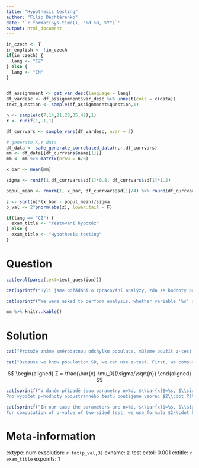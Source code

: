```yaml
---
title: "Hypothesis testing"
author: "Filip Děchtěrenko"
date: '`r format(Sys.time(), "%d %B, %Y")`'
output: html_document
---
```


```r
in_czech <- T
in_english <- !in_czech
if(in_czech) {
  lang <- "CZ"
} else {
  lang <- "EN"
}
```

```r

```


```r

df_assignmnent <- get_var_desc(language = lang)
df_vardesc <- df_assignmnent$var_desc %>% unnest(cols = c(data))
text_question <- sample(df_assignmnent$question,1)

n <- sample(c(7,14,21,28,35,42),1)
r <- runif(1,-1,1)

df_currvars <- sample_vars(df_vardesc, nvar = 2)

# generate X,Y data
df_data <- safe_generate_correlated_data(n,r,df_currvars)
mm <- df_data[[df_currvars$name[1]]] 
mm <- mm %>% matrix(nrow = n/6) 

x_bar <- mean(mm) 

sigma <- runif(1,df_currvars$sd[1]*0.8, df_currvars$sd[1]*1.2) 

popul_mean <- rnorm(1, x_bar, df_currvars$sd[1]/4) %>% round(df_currvars$round_val[1])

z <- sqrt(n)*(x_bar - popul_mean)/sigma
p_val <- 2*pnorm(abs(z), lower.tail = F)

if(lang == "CZ") {
  exam_title <- "Testování hypotéz"
} else {
  exam_title <- "Hypothesis testing"
}
```



Question
========
```r
cat(eval(parse(text=text_question)))
```

```r
cat(sprintf("Byli jsme požádáni o zpracování analýzy, zda se hodnoty proměnné '%s' liší (oboustranně) od teoretické hodnoty, %s. Víme, že směrodatná odchylka populace je %.2f. Jaká je p-hodnota příslušného testu? Data vypadají následovně: `", df_currvars$name[1],exams::fmt(popul_mean, zeros = F), sigma %>% round(2)))
```


```r
cat(sprintf("We were asked to perform analysis, whether variable '%s' differ (two-sided) from theoretical value %s. We know that SD of the population is %.2f. What is the p-value of corresponding test? Data look as follows: `", df_currvars$name[1],exams::fmt(popul_mean, zeros = F),sigma %>% round(2)))
```



```r
mm %>% knitr::kable()
```



Solution
========

```r
cat("Protože známe směrodatnou odchylku populace, můžeme použít z-test. Nejprve spočítáme Z skór pomocí vzorce")
```

```r
cat("Because we know population SD, we can use z-test. First, we compute Z-score from the formula")
```


$$ 
\begin{aligned}
Z = \frac{\bar{x}-\mu_0}{\sigma/\sqrt{n}}
\end{aligned}
$$

```r
cat(sprintf("V daném případě jsou parametry n=%d, $\\bar{x}$=%s, $\\sigma$ = %s and $\\mu_0$ = %s. Dostaneme tedy hodnotu %.2f. 
Pro výpočet p-hodnoty oboustranného testu použijeme vzorec $2\\cdot P(X>|t|)$. V tomto případě je tedy p-hodnota=%s.", n,exams::fmt(x_bar, digits = 2, zeros = F), sigma %>% round(2),exams::fmt(popul_mean, zeros = F),z %>% round(2), p_val %>% exams::fmt(digits = 3)))
```

```r
cat(sprintf("In our case the parameters are n=%d, $\\bar{x}$=%s, $\\sigma$ = %s and $\\mu_0$ = %s. We thus get the value %.2f. 
For computation of p-value of two-sided test, we use formula $2\\cdot P(X>|t|)$. In this case, the p-value=%s.", n,exams::fmt(x_bar, digits = 2, zeros = F), sigma %>% round(2),exams::fmt(popul_mean, zeros = F),z %>% round(2), p_val %>% exams::fmt(digits = 3)))
```

Meta-information
================
extype: num
exsolution: `r fmt(p_val,3)`
exname: z-test
extol: 0.001
extitle: `r exam_title`
expoints: 1
